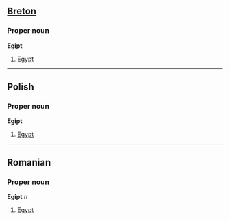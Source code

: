 ==[[Breton]]==
===Proper noun===
'''Egipt'''

# [[Egypt]]

----

==Polish==
===Proper noun===
'''Egipt'''

# [[Egypt]]

----

==Romanian==
===Proper noun===
'''Egipt''' ''n''

# [[Egypt]]